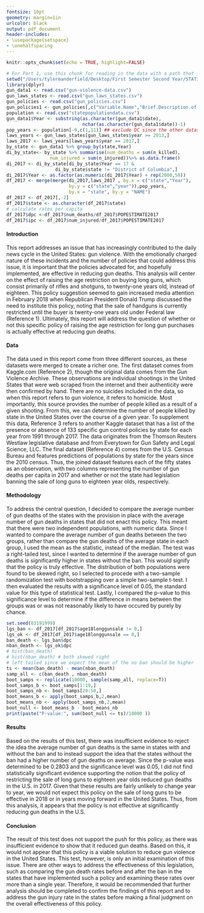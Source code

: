 ```yaml
---
fontsize: 10pt
geometry: margin=1in
urlcolor: black
output: pdf_document
header-includes:
- \usepackage{setspace}
- \onehalfspacing
---
```


```r
knitr::opts_chunk$set(echo = TRUE, highlight=FALSE)
```

```r
# For Part 1, use this chunk for reading in the data with a path that identifies you.
setwd("/Users/tylermanderfield/Desktop/First Semester Second Year/STAT3080")
library(dplyr)
gun_data1 <- read.csv("gun-violence-data.csv")
gun_laws_states <- read.csv("gun_laws_states.csv")
gun_policies <- read.csv("gun_policies.csv")
gun_policies1 <- gun_policies[,c("Variable.Name","Brief.Description.of.Provision")]
population <- read.csv("statepopulationdata.csv")
gun_data1$Year <- substring(as.character(gun_data1$date), 
                            nchar(as.character(gun_data1$date))-1)
pop_years <- population[-9,c(1,11)] ## exclude DC since the other dataset doesn't include
laws_years <- gun_laws_states[gun_laws_states$year >= 2013,]
laws_2017 <- laws_years[laws_years$year == 2017,]
by_state <- gun_data1 %>% group_by(state,Year)
di_by_state<- by_state %>% summarise(num_deaths = sum(n_killed), 
                num_injured = sum(n_injured))%>% as.data.frame()
di_2017 <- di_by_state[di_by_state$Year == 17 & 
                  di_by_state$state != "District of Columbia",]
di_2017$Year <- as.factor(as.numeric(di_2017$Year) + rep(2000,50))
df_2017 <- merge(merge(di_2017,laws_2017 , by.x = c("state","Year"), 
                       by.y = c("state","year")),pop_years, 
                       by.x = "state", by.y = "NAME")
df_2017 <- df_2017[,-2]
df_2017$state <- as.character(df_2017$state)
# calculate rates per capita
df_2017$dpc <-df_2017$num_deaths/df_2017$POPESTIMATE2017
df_2017$ipc <- df_2017$num_injured/df_2017$POPESTIMATE2017
```

#### Introduction
This report addresses an issue that has increasingly contributed to the daily news cycle in the United States: gun violence. With the emotionally charged nature of these incidents and the number of policies that could address this issue, it is important that the policies advocated for, and hopefully implemented, are effective in reducing gun deaths. This analysis will center on the effect of raising the age restriction on buying long guns, which consist primarily of rifles and shotguns, to twenty-one years old, instead of eighteen. This policy suggestion seemed to gain increased media attention in February 2018 when Republican President Donald Trump discussed the need to institute this policy, noting that the sale of handguns is currently restricted until the buyer is twenty-one years old under Federal law (Reference 1). Ultimately, this report will address the question of whether or not this specific policy of raising the age restriction for long gun purchases is actually effective at reducing gun deaths.

#### Data
The data used in this report come from three different sources, as these datasets were merged to create a richer one. The first dataset comes from Kaggle.com (Reference 2), though the original data comes from the Gun Violence Archive. These observations are individual shootings in the United States that were web scraped from the internet and their authenticity were then confirmed by hand. There are no suicides included in the data, so when this report refers to gun violence, it refers to homicide. Most importantly, this source provides the number of people killed as a result of a given shooting. From this, we can determine the number of people killed by state in the United States over the course of a given year. To supplement this data, Reference 3 refers to another Kaggle dataset that has a list of the presence or absence of 133 specific gun control policies by state for each year from 1991 through 2017. The data originates from the Thomson Reuters Westlaw legislative database and from Everytown for Gun Safety and Legal Science, LLC. The final dataset (Reference 4) comes from the U.S. Census Bureau and features predictions of populations by state for the years since the 2010 census. Thus, the joined dataset features each of the fifty states as an observation, with two columns representing the number of gun deaths per capita in 2017 and whether or not the state had legislation banning the sale of long guns to eighteen year olds, respectively.

#### Methodology
To address the central question, I decided to compare the average number of gun deaths of the states with the provision in place with the average number of gun deaths in states that did not enact this policy. This meant that there were two independent populations, with numeric data. Since I wanted to compare the average number of gun deaths between the two groups, rather than compare the gun deaths of the average state in each group, I used the mean as the statistic, instead of the median. The test was a right-tailed test, since I wanted to determine if the average number of gun deaths is significantly higher in states without the ban. This would signify that the policy is truly effective. The distribution of both populations were found to be skewed right, so I selected to procede with a two-sample randomization test with bootstrapping over a simple two-sample t-test. I then evaluated the results with a significance level of 0.05, the standard value for this type of statistical test. Lastly, I compared the p-value to this significance level to determine if the difference in means between the groups was or was not reasonably likely to have occured by purely by chance.

```r
set.seed(03191999)
lgs_ban <- df_2017[df_2017$age18longgunsale != 0,]
lgs_ok <- df_2017[df_2017$age18longgunsale == 0,]
ban_death <- lgs_ban$dpc
nban_death <- lgs_ok$dpc
# hist(ban_death) 
# hist(nban_death) # both skewed right
# left tailed since we expect the mean of the no ban should be higher
ts <- mean(ban_death) - mean(nban_death) 
samp_all <- c(ban_death , nban_death)
boot_samps <- replicate(10000, sample(samp_all, replace=T))
boot_samps_b <- boot_samps[1:19,]
boot_samps_nb <- boot_samps[20:50,]
boot_means_b <- apply(boot_samps_b,2,mean)
boot_means_nb <- apply(boot_samps_nb,2,mean)
boot_null <- boot_means_b - boot_means_nb
print(paste("P-value:", sum(boot_null <= ts)/10000 ))
```

#### Results
Based on the results of this test, there was insufficient evidence to reject the idea the average number of gun deaths is the same in states with and without the ban and to instead support the idea that the states without the ban had a higher number of gun deaths on average. Since the p-value was determined to be 0.2803 and the significance level was 0.05, I did not find statistically significant evidence supporting the notion that the policy of restricting the sale of long guns to eighteen year olds reduced gun deaths in the U.S. in 2017. Given that these results are fairly unlikely to change year to year, we would not expect this policy on the sale of long guns to be effective in 2018 or in years moving forward in the United States. Thus, from this analysis, it appears that the policy is not effective at significantly reducing gun deaths in the U.S.

#### Conclusion
The result of this test does not support the push for this policy, as there was insufficient evidence to show that it reduced gun deaths. Based on this, it would not appear that this policy is a viable solution to reduce gun violence in the United States. This test, however, is only an initial examination of this issue. There are other ways to address the effectiveness of this legislation, such as comparing the gun death rates before and after the ban in the states that have implemented such a policy and examining these rates over more than a single year. Therefore, it would be recommended that further analysis should be completed to confirm the findings of this report and to address the gun injury rate in the states before making a final judgment on the overall effectiveness of this policy. 


